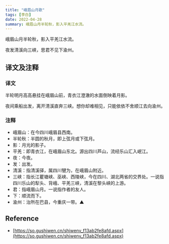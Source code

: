 ```yaml
---
title: "峨眉山月歌"
tags: [李白]
date: 2022-04-28
summary: 峨眉山月半轮秋，影入平羌江水流。
---
```


峨眉山月半轮秋，影入平羌江水流。

夜发清溪向三峡，思君不见下渝州。

## 译文及注释

### 译文

半轮明月高高悬挂在峨眉山前，青衣江澄澈的水面倒映着月影。

夜间乘船出发，离开清溪直奔三峡。想你却难相见，只能依依不舍顺江去向渝州。

### 注释

- 峨眉山：在今四川峨眉县西南。
- 半轮秋：半圆的秋月，即上弦月或下弦月。
- 影：月光的影子。
- 平羌：即青衣江，在峨眉山东北。源出四川芦山，流经乐山汇入岷江。
- 夜：今夜。
- 发：出发。
- 清溪：指清溪驿，属四川犍为，在峨眉山附近。
- 三峡：指长江瞿塘峡、巫峡、西陵峡，今在四川、湖北两省的交界处。一说指四川乐山的犁头、背峨、平羌三峡，清溪在黎头峡的上游。
- 君：指峨眉山月。一说指作者的友人。
- 下：顺流而下。
- 渝州：治所在巴县，今重庆一带。▲

## Reference

- [https://so.gushiwen.cn/shiwenv_f13ab2fe8afd.aspx](https://so.gushiwen.cn/shiwenv_f13ab2fe8afd.aspx)